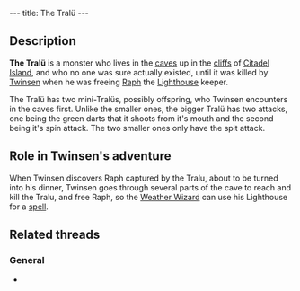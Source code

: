 ---
title: The Tralü
---

{{twinsunica import}}{{Infobox Enemy
 |image=The Tralü.jpg
 |race=creature|label=monster
 |gender=male
 |size=large
 |lba1=
 |lba2=yes
 |alignment=neutral
 |occupation=
 |requires=yellow
 |melee=yes
 |ranged=yes
 |magic=
 |explosive=
 |range=
 |speed=
 |damage=
 |rate=
 |reaction=
 |recovery=
}}

==Description==

'''The Tralü''' is a monster who lives in the [[caves]] up in the [[cliffs]] of [[Citadel Island]], and who no one was sure actually existed, until it was killed by [[Twinsen]] when he was freeing [[Raph]] the [[Lighthouse]] keeper.

The Tralü has two mini-Tralüs, possibly offspring, who Twinsen encounters in the caves first. Unlike the smaller ones, the bigger Tralü has two attacks, one being the green darts that it shoots from it's mouth and the second being it's spin attack. The two smaller ones only have the spit attack.

==Role in Twinsen's adventure==

When Twinsen discovers Raph captured by the Tralu, about to be turned into his dinner, Twinsen goes through several parts of the cave to reach and kill the Tralu, and free Raph, so the [[Weather Wizard]] can use his Lighthouse for a [[Ring of Lightning|spell]].

==Related threads==
===General===
* {{thread|id=903|title=Poor Tralu...}}

<!-- remove these category links when they're all automated by categorizers...
[[Category:Monster]]
[[Category:Citadel Island inhabitants]] -->